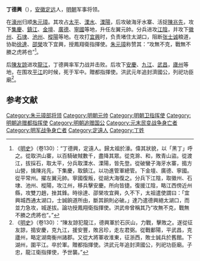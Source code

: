'''丁德興'''（{{bd|1327年||1367年}}），[[安徽|安徽]][[定远|定远]]人，[[明朝|明朝]]军事将领。

在[[濠州|濠州]]归顺[[朱元璋|朱元璋]]。其攻占[[太平府_(安徽省)|太平]]、[[溧水|溧水]]、[[溧陽|溧陽]]，后攻破海牙水寨、活捉[[陳兆先|陳兆先]]，攻下[[集慶|集慶]]、[[鎮江|鎮江]]、[[金壇|金壇]]、[[廣德|廣德]]、[[寧國|寧國]]等地，升任左翼元帥。分兵进攻[[江陰|江陰]]，并攻下[[徽州|徽州]]、[[石埭|石埭]]、[[池州|池州]]、[[樅陽|樅陽]]等地。在攻打[[宜興|宜興]]时，负责堵住太湖口，阻断[[张士诚|张士诚]]粮道，协助[[徐達|徐達]]、[[邵榮|邵榮]]攻下宜興，授鳳翔衛指揮使。[[朱元璋|朱元璋]]称赞其：“攻無不克，戰無不勝之虎將也”<ref>《[[明史|明史]]》（卷130）：“丁德興，定遠人。歸太祖於濠。偉其狀貌，以「黑丁」呼之。從取洪山寨，以百騎破賊數千，盡降其眾。從克滁、和，敗青山盜。從渡江，拔採石，取太平，分兵取溧水、溧陽，皆先登。從破蠻子海牙水寨，搗方山營，擒陳兆先，下集慶，取鎮江。以功進管軍總管。下金壇、廣德、寧國。從平常州。擢左翼元帥。寧國復叛，從胡大海復之。分兵下江陰，取徽州、石埭、池州、樅陽，攻江州，移兵擊安慶。所向皆捷。復援江陰，略江西傍近州縣，攻雙刀趙，挫其鋒。時徐達、邵榮攻宜興，久不下，太祖遣使謂曰：「宜興城西通太湖口，士誠餉道所由，斷其餉則必破。」達乃遣德興絕太湖口，而並力急攻，城遂拔。論功授鳳翔衛指揮使。洪武帝曾稱其乃“攻無不克，戰無不勝之虎將也”。”</ref>。

后[[陳友諒|陳友諒]]进攻[[龙江关|龍江]]，丁德興率军力战并击败。后攻下[[安慶|安慶]]、[[九江|九江]]、[[武昌|武昌]]，[[廬州|廬州]]等地，在围攻[[平江|平江]]的时候，死于军中。贈都指揮使。洪武元年追封濟國公，列祀功臣廟<ref>《[[明史|明史]]》（卷130）：“陳友諒犯龍江，德興軍於石灰山，力戰，擊敗之。遂從征友諒，搗安慶，克九江，援安豐，敗呂珍，走左君弼。從戰鄱陽，平武昌，克廬州，略定湖南衡州諸郡。又從大將軍收淮東，征浙西，敗士誠兵於舊館。下湖州，圍平江。卒於軍。贈都指揮使。洪武元年追封濟國公，列祀功臣廟。子忠，龍江衛指揮使，予世襲。”</ref>。

==参考文献==
{{wikisource|明史/卷130}}
<div class="references-small">
<references></references>
</div>

{{明朝官员小作品}}
[[Category:朱元璋部将领|Category:朱元璋部将领]]
[[Category:明朝元帅|Category:明朝元帅]]
[[Category:明朝卫指挥使|Category:明朝卫指挥使]]
[[Category:明朝追赠都指挥使|Category:明朝追赠都指挥使]]
[[Category:明朝追赠国公|Category:明朝追赠国公]]
[[Category:元末民变战争身亡者|Category:元末民变战争身亡者]]
[[Category:明军战争身亡者|Category:明军战争身亡者]]
[[Category:定遠人|Category:定遠人]]
[[Category:丁姓|Category:丁姓]]